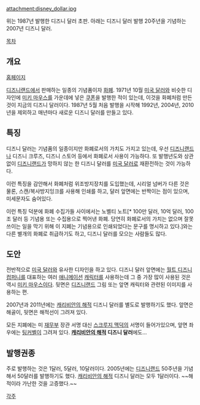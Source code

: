 attachment:disney_dollar.jpg

위는 1987년 발행한 디즈니 달러 초판. 아래는 디즈니 달러 발행 20주년을 기념하는 2007년 디즈니 달러.

[[목차]]
== 개요 ==
[http://www.disneydollars.net/index.html 홈페이지]

[[디즈니랜드]]에서 판매하는 일종의 기념품이자 [[화폐]]. 1971년 10월 [[미국 달러]]와 비슷한 디자인에 [[미키 마우스]]를 가운데에 넣은 [http://www.disneydollars.net/1971%20Disney%20Recreation%20Coupon.htm 쿠폰]을 발행한 적이 있는데, 이것을 화폐처럼 만든 것이 지금의 디즈니 달러이다. 1987년 5월 처음 발행을 시작해 1992년, 2004년, 2010년을 제외하고 매년마다 새로운 디즈니 달러를 만들고 있다.

== 특징 ==
디즈니 달러는 기념품의 일종이지만 화폐로서의 가치도 가지고 있는데, 우선 [[디즈니랜드]]나 디즈니 크루즈, 디즈니 스토어 등에서 화폐로서 사용이 가능하다. 또 발행년도와 상관없이 [[디즈니랜드]]가 망하지 않는 한 디즈니 달러를 [[미국 달러]]로 재환전하는 것이 가능하다.

이런 특징을 감안해서 화폐처럼 위조방지장치를 도입했는데, 시리얼 넘버가 다른 것은 물론, 스캔/복사방지잉크를 사용해 인쇄를 하고, 달러 앞면에는 반짝이는 점이 있으며, 미세문자도 숨어있다.

이런 특징 덕분에 화폐 수집가들 사이에서는 노벨티 노트[* 100만 달러, 10억 달러, 100조 달러 등 기념용 또는 수집용으로 찍어낸 화폐. 당연히 화폐로서의 가치는 없으며 잘못 쓰이는 일을 막기 위해 이 지폐는 기념용으로 인쇄되었다는 문구를 명시하고 있다.]와는 다른 별개의 화폐로 취급하기도 하고, 디즈니 달러를 모으는 사람들도 많다.

== 도안 ==
전반적으로 [[미국 달러]]와 유사한 디자인을 하고 있다. 디즈니 달러 앞면에는 [[월트 디즈니 컴퍼니]]를 대표하는 여러 [[애니메이션]] [[캐릭터]]를 사용하는데 그 중 가장 많이 사용된 것은 역시 [[미키 마우스]]이다. 뒷면은 [[디즈니랜드]] 그림 또는 앞면 캐릭터와 관련된 이미지를 사용하는 편.

2007년과 2011년에는 [[캐리비안의 해적]] 디즈니 달러를 별도로 발행하기도 했다. 앞면은 해골이, 뒷면은 해적선이 그려져 있다.

모든 지폐에는 미 [[재무부]] 장관 서명 대신 [[스크루지 맥덕]]의 서명이 들어가있으며, 앞면 좌우에는 [[팅커벨]]이 그려져 있다. '''[[캐리비안의 해적]] 디즈니 달러'''에도...

== 발행권종 ==
주로 발행하는 것은 1달러, 5달러, 10달러이다. 2005년에는 [[디즈니랜드]] 50주년을 기념해서 50달러를 발행하기도 했다. [[캐리비안의 해적]] 디즈니 달러는 모두 1달러이다. ~~해적이라 가난한 것을 고증했다.~~

[[각주]]
